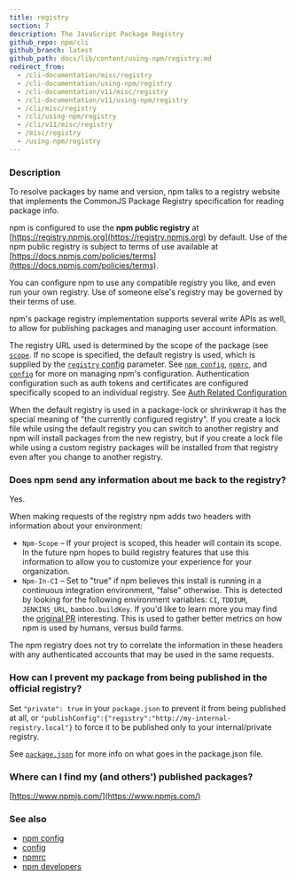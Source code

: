 ```yaml
---
title: registry
section: 7
description: The JavaScript Package Registry
github_repo: npm/cli
github_branch: latest
github_path: docs/lib/content/using-npm/registry.md
redirect_from:
  - /cli-documentation/misc/registry
  - /cli-documentation/using-npm/registry
  - /cli-documentation/v11/misc/registry
  - /cli-documentation/v11/using-npm/registry
  - /cli/misc/registry
  - /cli/using-npm/registry
  - /cli/v11/misc/registry
  - /misc/registry
  - /using-npm/registry
---
```


### Description

To resolve packages by name and version, npm talks to a registry website that implements the CommonJS Package Registry specification for reading package info.

npm is configured to use the **npm public registry** at [https://registry.npmjs.org](https://registry.npmjs.org) by default. Use of the npm public registry is subject to terms of use available at [https://docs.npmjs.com/policies/terms](https://docs.npmjs.com/policies/terms).

You can configure npm to use any compatible registry you like, and even run your own registry. Use of someone else's registry may be governed by their terms of use.

npm's package registry implementation supports several write APIs as well, to allow for publishing packages and managing user account information.

The registry URL used is determined by the scope of the package (see [`scope`](/cli/v11/using-npm/scope). If no scope is specified, the default registry is used, which is supplied by the [`registry` config](/cli/v11/using-npm/config#registry) parameter. See [`npm config`](/cli/v11/commands/npm-config), [`npmrc`](/cli/v11/configuring-npm/npmrc), and [`config`](/cli/v11/using-npm/config) for more on managing npm's configuration. Authentication configuration such as auth tokens and certificates are configured specifically scoped to an individual registry. See [Auth Related Configuration](/cli/v11/configuring-npm/npmrc#auth-related-configuration)

When the default registry is used in a package-lock or shrinkwrap it has the special meaning of "the currently configured registry". If you create a lock file while using the default registry you can switch to another registry and npm will install packages from the new registry, but if you create a lock file while using a custom registry packages will be installed from that registry even after you change to another registry.

### Does npm send any information about me back to the registry?

Yes.

When making requests of the registry npm adds two headers with information about your environment:

- `Npm-Scope` – If your project is scoped, this header will contain its scope. In the future npm hopes to build registry features that use this information to allow you to customize your experience for your organization.
- `Npm-In-CI` – Set to "true" if npm believes this install is running in a continuous integration environment, "false" otherwise. This is detected by looking for the following environment variables: `CI`, `TDDIUM`, `JENKINS_URL`, `bamboo.buildKey`. If you'd like to learn more you may find the [original PR](https://github.com/npm/npm-registry-client/pull/129) interesting. This is used to gather better metrics on how npm is used by humans, versus build farms.

The npm registry does not try to correlate the information in these headers with any authenticated accounts that may be used in the same requests.

### How can I prevent my package from being published in the official registry?

Set `"private": true` in your `package.json` to prevent it from being published at all, or `"publishConfig":{"registry":"http://my-internal-registry.local"}` to force it to be published only to your internal/private registry.

See [`package.json`](/cli/v11/configuring-npm/package-json) for more info on what goes in the package.json file.

### Where can I find my (and others') published packages?

[https://www.npmjs.com/](https://www.npmjs.com/)

### See also

- [npm config](/cli/v11/commands/npm-config)
- [config](/cli/v11/using-npm/config)
- [npmrc](/cli/v11/configuring-npm/npmrc)
- [npm developers](/cli/v11/using-npm/developers)
